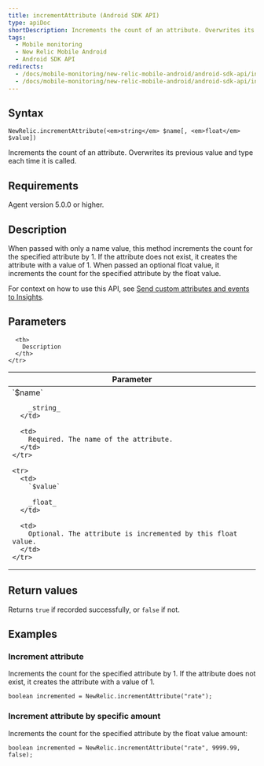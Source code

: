 ```yaml
---
title: incrementAttribute (Android SDK API)
type: apiDoc
shortDescription: Increments the count of an attribute. Overwrites its previous value and type each time it is called.
tags:
  - Mobile monitoring
  - New Relic Mobile Android
  - Android SDK API
redirects:
  - /docs/mobile-monitoring/new-relic-mobile-android/android-sdk-api/incrementattribute-android-agent-api
  - /docs/mobile-monitoring/new-relic-mobile-android/android-sdk-api/incrementattribute-android-sdk-api
---
```


## Syntax

```
NewRelic.incrementAttribute(<em>string</em> $name[, <em>float</em> $value])
```

Increments the count of an attribute. Overwrites its previous value and type each time it is called.

## Requirements

Agent version 5.0.0 or higher.

## Description

When passed with only a name value, this method increments the count for the specified attribute by 1. If the attribute does not exist, it creates the attribute with a value of 1. When passed an optional float value, it increments the count for the specified attribute by the float value.

For context on how to use this API, see [Send custom attributes and events to Insights](/docs/mobile-monitoring/new-relic-mobile-android/install-configure/work-android-sdk-api#attributes-events-insights).

## Parameters

<table>
  <thead>
    <tr>
      <th width="25%">
        Parameter
      </th>

      <th>
        Description
      </th>
    </tr>
  </thead>

  <tbody>
    <tr>
      <td>
        `$name`

        _string_
      </td>

      <td>
        Required. The name of the attribute.
      </td>
    </tr>

    <tr>
      <td>
        `$value`

        _float_
      </td>

      <td>
        Optional. The attribute is incremented by this float value.
      </td>
    </tr>
  </tbody>
</table>

## Return values

Returns `true` if recorded successfully, or `false` if not.

## Examples

### Increment attribute

Increments the count for the specified attribute by 1. If the attribute does not exist, it creates the attribute with a value of 1.

```
boolean incremented = NewRelic.incrementAttribute("rate");
```

### Increment attribute by specific amount

Increments the count for the specified attribute by the float value amount:

```
boolean incremented = NewRelic.incrementAttribute("rate", 9999.99, false);
```
